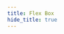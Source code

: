 ```yaml
---
title: Flex Box
hide_title: true
---
```



<FeatureIcon src={css} alt="Flex Box" title="Flex Box" />
<LinkList
  srcList={[
    {
      title: "Flex",
      link: "/docs/css/flex-box/flex",
      src: css,
      alt: "Flex",
    },
  ]}
/>
